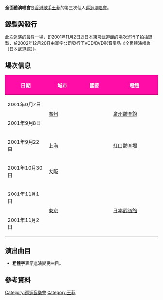{{Infobox concert tour
| concert_tour_name = 全面體演唱會
| image             = 全面体演唱会.jpg
| image_caption     = DVD封面
| image_size        = 250px
| artist            = [[王菲|王菲]]
| type              =
| album             = 《[[寓言_(專輯)|寓言]]》
| start_date        = 2001年9月7日
| end_date          = 2001年11月2日
| number_of_shows   = 6
| last_tour         = [[唱遊大世界|唱遊大世界]]<br />(1998-2001)
| this_tour         = '''全面體演唱會'''<br />(2001)
| next_tour         = [[菲比尋常|菲比尋常]]<br />(2003-2005)
}}

'''全面體演唱會'''是[[香港|香港]][[歌手|歌手]][[王菲|王菲]]的第三次個人[[巡迴演唱會|巡迴演唱會]]。

== 錄製與發行 ==
此次巡演的最後一場，即2001年11月2日於日本東京武道館的場次進行了拍攝錄製，於2002年12月20日由寰宇公司發行了VCD/DVD影音產品《全面體演唱會（日本武道館）》。

== 場次信息 ==
{| class="wikitable" style="text-align:center;"
|-
! scope="col" style="background:#FF0DA6; color:white; width:12em;"| 日期
! scope="col" style="background:#FF0DA6; color:white; width:10em;"| 城市
! scope="col" style="background:#FF0DA6; color:white; width:10em;"| 國家
! scope="col" style="background:#FF0DA6; color:white; width:16em;"| 場館
|-
| 2001年9月7日
| rowspan="2"| [[廣州|廣州]]
| rowspan="3"| {{CHN}}
| rowspan="2"| [[廣州體育館|廣州體育館]]
|-
| 2001年9月8日
|-
| 2001年9月22日
| [[上海|上海]]
| [[虹口體育場|虹口體育場]]
|-
| 2001年10月30日
| [[大阪市|大阪]]
| rowspan="3"| {{JPN}}
| {{tsl|jp|大阪城ホール|大阪城Hall|大阪城Hall}}
|-
| 2001年11月1日
| rowspan="2"| [[東京|東京]]
| rowspan="2"| [[日本武道館|日本武道館]] 
|-
| 2001年11月2日
|}

== 演出曲目 ==
{{hidden
| headercss = background:#FF0DA6; color:white; font-size: 100%; width: 65%;
| contentcss = text-align: left; font-size: 100%; width: 75%;
| header = 廣州場<ref>{{Cite web |url=http://ent.qq.com/a/20040519/000124.htm |title=王菲广州演唱会2001曲目_娱乐_腾讯网 |accessdate=2016-02-17 |archive-date=2005-03-07 |archive-url=https://web.archive.org/web/20050307075723/http://ent.qq.com/a/20040519/000124.htm |dead-url=no }}</ref>
| content =
#我願意
#再見螢火蟲
#悶
#矜持
#棋子
#流星
#半途而廢/只愛陌生人
#開到荼蘼
#過眼雲煙
#天使
#冷戰
#曖昧
#新房客
#香奈兒
#感情生活
#夢中人
#推翻
#夢醒了
#但願人長久
#催眠
#你喜歡不如我喜歡
#天空
#給自己的情書
#你快樂所以我快樂
#約定
#紅豆
#人間
}}
{{hidden
| headercss = background:#FF0DA6; color:white; font-size: 100%; width: 65%;
| contentcss = text-align: left; font-size: 100%; width: 75%;
| header = 上海場
| content =
#我願意
#再見螢火蟲
#悶
#矜持
#棋子
#流星
#半途而廢/只愛陌生人
#開到荼蘼
#過眼雲煙
#天使
#新房客
#香奈兒
#感情生活
#夢中人
#'''祢'''
#夢醒了
#但願人長久
#'''又見炊煙'''
#催眠
#你喜歡不如我喜歡
#天空
#你快樂所以我快樂
#'''執迷不悔'''
#笑忘書
#紅豆
#人間
}}
{{hidden
| headercss = background:#FF0DA6; color:white; font-size: 100%; width: 65%;
| contentcss = text-align: left; font-size: 100%; width: 75%;
| header =  大阪場<ref>{{Cite web |url=http://www.geocities.jp/rakuensei/faye-live2001.html |title=フェイコンサート2001in大阪城ホール |accessdate=2016-02-17 |archive-date=2018-11-06 |archive-url=https://web.archive.org/web/20181106223922/http://www.geocities.jp/rakuensei/faye-live2001.html |dead-url=no }}</ref>
| content =
#我願意
#再見螢火蟲
#悶
#矜持
#流星
#半途而廢/只愛陌生人
#開到荼蘼
#過眼雲煙
#'''流浪的紅舞鞋'''
#新房客
#香奈兒
#感情生活
#掙脫
#推翻
#祢
#但願人長久
#天空
#'''Separate Ways'''
#'''Thank You For Hearing Me'''
#天使
#'''Eyes On Me'''
#笑忘書
#人間
}}
{{hidden
| headercss = background:#FF0DA6; color:white; font-size: 100%; width: 65%;
| contentcss = text-align: left; font-size: 100%; width: 75%;
| header =  東京場
| content =
#我願意
#再見螢火蟲
#悶
#矜持
#半途而廢/只愛陌生人
#開到荼蘼
#過眼雲煙
#流浪的紅舞鞋
#新房客
#香奈兒
#感情生活
#掙脫
#推翻
#祢
#但願人長久
#天空
#Separate Ways
#天使
#Eyes On Me
#Thank You For Hearing Me
#人間
}}
*'''粗體字'''表示巡演變更曲目。

== 參考資料 ==
{{reflist|2}}



{{王菲}}

[[Category:巡迴音樂會|Category:巡迴音樂會]]
[[Category:王菲|Category:王菲]]